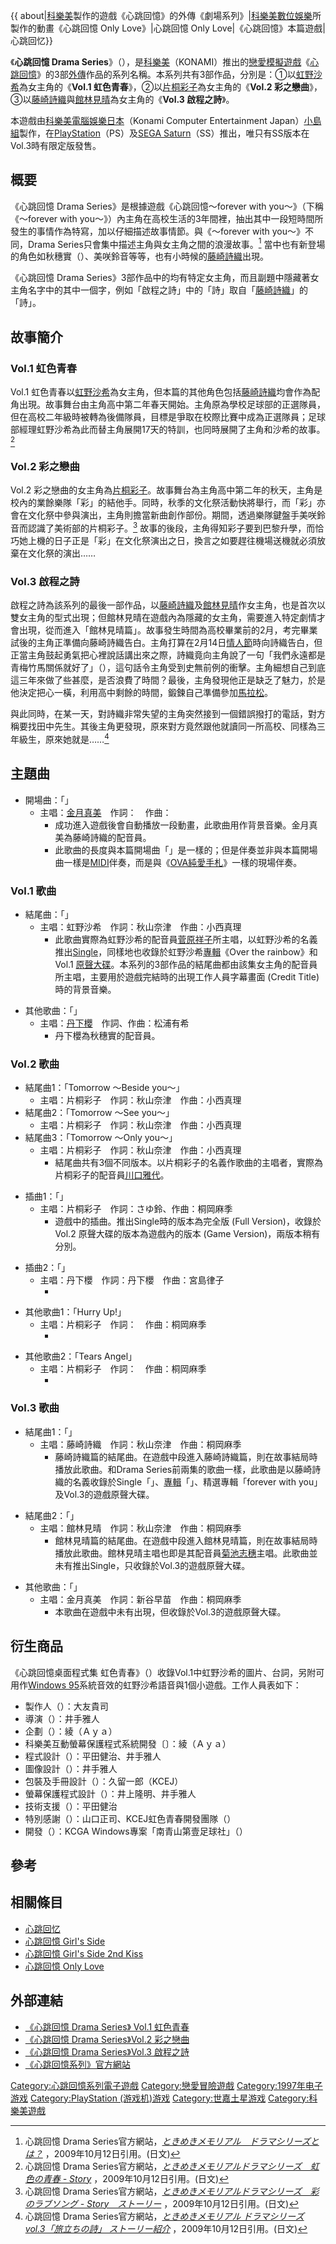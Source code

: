 {{noteTA
|T=zh-cn:心跳回忆剧场系列; zh-tw:純愛手札 Drama Series; zh-hk:心跳回憶 Drama Series;
|1=zh-cn:心跳回忆; zh-tw:純愛手札; zh-hk:心跳回憶;
|2=zh-cn:养成游戏; zh-tw:養成遊戲; zh-hk:育成遊戲;
|3=zh-cn:心跳回忆剧场系列; zh-tw:純愛手札 Drama Series; zh-hk:心跳回憶 Drama Series;
|4=zh-cn:彩之爱歌; zh-tw:彩之戀曲; zh-hk:彩之愛歌;
}}
{{ about|[[科樂美|科樂美]]製作的遊戲《心跳回憶》的外傳《劇場系列》|[[科樂美數位娛樂|科樂美數位娛樂]]所製作的動畫《心跳回憶 Only Love》|心跳回憶 Only Love|《心跳回憶》本篇遊戲|心跳回忆}}
{{Infobox animanga/Headerofja
|title= 心跳回憶 Drama Series<br/>Vol.1 虹色青春<br/>Vol.2 彩之戀曲<br/>Vol.3 啟程之詩
|image= Tokimeki Memorial Drama Series title.png
|size= 
|caption= 《心跳回憶 Drama Series》標題
|japanese= ときめきメモリアルドラマシリーズ<br/>Vol.1 虹色の青春<br/>Vol.2 彩のラブソング<br/>Vol.3 旅立ちの詩
|english= 
|kana= 
|romaji= Tokimeki Memoriaru Doramashirizu<br/>Vol.1 Nijiiro no Seishun<br/>Vol.2 Irodori no Rabusongu<br/>Vol.3 Tabidachi no Uta
|genre= [[戀愛模擬遊戲|戀愛模擬遊戲]]
}}
{{Infobox animanga/Game
|Title= 心跳回憶 Drama Series 
|Genre= 戀愛模擬遊戲
|Plat= [[PlayStation|PlayStation]]（PS）<br />[[SEGA_Saturn|SEGA Saturn]]（SS）
|Spec= 
|Recommend= 
|Engine= 
|Patch= 
|Version= 
|Dev= KONAMI COMPUTER ENTERTAINMENT JAPAN
|Pub= [[科樂美|KONAMI]]
|Producer= [[小島秀夫|小島秀夫]]
|Director= 
|Scenario= 
|CharacterDesign= 
|Sound= 
|Media= [[CD-ROM|CD-ROM]]
|Play= 1人
|Date= Vol.1: 1997年7月10日<br/>Vol.2: 1998年3月26日<br/>Vol.3: 1999年11月25日
|Released=  
|Price= Vol.1 4800[[日圓|日圓]]<br/>Vol.2,3: 5800日圓<br/>Vol.3 SEGA Saturn限定版: 8800日圓
|Sale= 
|Rating= 
|Device=  
|ContentsIcon= 
|Name= 只限主角 (無預設名字)
|End= Vol.1,2: 1個<BR/>Vol.3: 2個
|Save= 
|Size= PS: 最少2 Block (其中1 Block為System Save)<br/>SS: 最少72容量 (其中12為System Save)
|QSave= 
|QLoad= 
|Continue= 
|Screen= 
|FScreen= 
|Music= 
|Voice= 除主角以外的全人物
|Log= 
|CGMode= 有
|MMode= 
|EMode= 
|Skip= 無
|Auto= 
|Etc= 
}}
{{Infobox animanga/Footerofja}}

《'''心跳回憶 Drama Series'''》（{{lang-ja|ときめきメモリアルドラマシリーズ}}），是[[科樂美|科樂美]]（KONAMI）推出的[[戀愛模擬遊戲|戀愛模擬遊戲]]《[[心跳回忆_(游戏)|心跳回憶]]》的3部[[外傳|外傳]]作品的系列名稱。本系列共有3部作品，分別是：①以[[虹野沙希|虹野沙希]]為女主角的《'''Vol.1 虹色青春'''》，②以[[片桐彩子|片桐彩子]]為女主角的《'''Vol.2 彩之戀曲'''》，③以[[藤崎詩織|藤崎詩織]]與[[館林見晴|館林見晴]]為女主角的《'''Vol.3 啟程之詩'''》。

本遊戲由[[科樂美電腦娛樂日本|科樂美電腦娛樂日本]]（Konami Computer Entertainment Japan）[[小島組|小島組]]製作，在[[PlayStation|PlayStation]]（PS）及[[SEGA_Saturn|SEGA Saturn]]（SS）推出，唯只有SS版本在Vol.3時有限定版發售。

== 概要 ==
《心跳回憶 Drama Series》是根據遊戲《心跳回憶～forever with you～》（下稱《～forever with you～》）內主角在高校生活的3年間裡，抽出其中一段短時間所發生的事情作為特寫，加以仔細描述故事情節。與《～forever with you～》不同，Drama Series只會集中描述主角與女主角之間的浪漫故事。<ref>心跳回憶 Drama Series官方網站，''[http://www.konami.jp/gs/game/nijiiro/intro/index.html ときめきメモリアル　ドラマシリーズとは？] {{Wayback|url=http://www.konami.jp/gs/game/nijiiro/intro/index.html |date=20090620044802 }}''，2009年10月12日引用。(日文)</ref> 當中也有新登場的角色如秋穗實（{{lang|ja|秋穂みのり}}）、美咲鈴音等等，也有小時候的[[藤崎詩織|藤崎詩織]]出現。

《心跳回憶 Drama Series》3部作品中的均有特定女主角，而且副題中隱藏著女主角名字中的其中一個字，例如「啟程之詩」中的「詩」取自「[[藤崎詩織|藤崎詩織]]」的「詩」。

== 故事簡介 ==

=== Vol.1 虹色青春 ===
Vol.1 虹色青春以[[虹野沙希|虹野沙希]]為女主角，但本篇的其他角色包括[[藤崎詩織|藤崎詩織]]均會作為配角出現。故事舞台由主角高中第二年春天開始。主角原為學校足球部的正選隊員，但在高校二年級時被轉為後備隊員，目標是爭取在校際比賽中成為正選隊員；足球部經理虹野沙希為此而替主角展開17天的特訓，也同時展開了主角和沙希的故事。<ref>心跳回憶 Drama Series官方網站，''[http://www.konami.jp/gs/game/nijiiro/story/index.html ときめきメモリアルドラマシリーズ　虹色の青春 - Story] {{Wayback|url=http://www.konami.jp/gs/game/nijiiro/story/index.html |date=20090410071530 }}''，2009年10月12日引用。(日文)</ref>

=== Vol.2 彩之戀曲 ===
Vol.2 彩之戀曲的女主角為[[片桐彩子|片桐彩子]]。故事舞台為主角高中第二年的秋天，主角是校內的業餘樂隊「彩」的結他手。同時，秋季的文化祭活動快將舉行，而「彩」亦會在文化祭中參與演出，主角則擔當新曲創作部份。期間，透過樂隊鍵盤手美咲鈴音而認識了美術部的片桐彩子。<ref>心跳回憶 Drama Series官方網站，''[http://www.konami.jp/gs/game/nijiiro/story/index.html ときめきメモリアルドラマシリーズ　彩のラブソング - Story　ストーリー] {{Wayback|url=http://www.konami.jp/gs/game/nijiiro/story/index.html |date=20090410071530 }}''，2009年10月12日引用。(日文)</ref> 故事的後段，主角得知彩子要到巴黎升學，而恰巧她上機的日子正是「彩」在文化祭演出之日，換言之如要趕往機場送機就必須放棄在文化祭的演出……

=== Vol.3 啟程之詩 ===
啟程之詩為該系列的最後一部作品，以[[藤崎詩織|藤崎詩織]]及[[館林見晴|館林見晴]]作女主角，也是首次以雙女主角的型式出現；但館林見晴在遊戲內為隱藏的女主角，需要進入特定劇情才會出現，從而進入「館林見晴篇」。故事發生時間為高校畢業前的2月，考完畢業試後的主角正準備向藤崎詩織告白。主角打算在2月14日[[情人節|情人節]]時向詩織告白，但正當主角鼓起勇氣把心裡說話講出來之際，詩織竟向主角說了一句「我們永遠都是青梅竹馬關係就好了」（{{lang|ja|いつまでも仲のいい友達でいてね}}），這句話令主角受到史無前例的衝擊。主角細想自己到底這三年來做了些甚麼，是否浪費了時間？最後，主角發現他正是缺乏了魅力，於是他決定把心一橫，利用高中剩餘的時間，鍛鍊自己準備參加[[馬拉松|馬拉松]]。

與此同時，在某一天，對詩織非常失望的主角突然接到一個錯誤撥打的電話，對方稱要找田中先生。其後主角更發現，原來對方竟然跟他就讀同一所高校、同樣為三年級生，原來她就是……<ref>心跳回憶 Drama Series官方網站，''[http://www.konami.jp/gs/game/tabidati/story/index.html ときめきメモリアル ドラマシリーズ vol.3「旅立ちの詩」 ストーリー紹介] {{Wayback|url=http://www.konami.jp/gs/game/tabidati/story/index.html |date=20100704180808 }}''，2009年10月12日引用。(日文)</ref>

== 主題曲 ==
*開場曲：「{{lang|ja|もっと！モット！ときめき}}」
**主唱：[[金月真美|金月真美]]　作詞：{{lang|ja|SANOPPI&2番を作らなくちゃね!実行委員会}}　作曲：{{lang|ja|メタルユーキ}}
***成功進入遊戲後會自動播放一段動畫，此歌曲用作背景音樂。金月真美為藤崎詩織的配音員。
***此歌曲的長度與本篇開場曲「{{lang|ja|ときめき}}」是一樣的；但是伴奏並非與本篇開場曲一樣是[[MIDI|MIDI]]伴奏，而是與《[[OVA純愛手札|OVA純愛手札]]》一樣的現場伴奏。

=== Vol.1 歌曲 ===
*結尾曲：「{{lang|ja|出会えて良かった}}」
**主唱：虹野沙希　作詞：秋山奈津　作曲：小西真理
***此歌曲實際為虹野沙希的配音員[[菅原祥子|菅原祥子]]所主唱，以虹野沙希的名義推出[[单曲|Single]]，同樣地也收錄於虹野沙希[[音樂專輯|專輯]]《Over the rainbow》和Vol.1 [[原聲大碟|原聲大碟]]。本系列的3部作品的結尾曲都由該集女主角的配音員所主唱，主要用於遊戲完結時的出現工作人員字幕畫面 (Credit Title) 時的背景音樂。

*其他歌曲：「{{lang|ja|今はまだ遠いLovesong}}」
**主唱：[[丹下櫻|丹下櫻]]　作詞、作曲：松浦有希　
***丹下櫻為秋穗實的配音員。

=== Vol.2 歌曲 ===
*結尾曲1：「Tomorrow ～Beside you～」
**主唱：片桐彩子　作詞：秋山奈津　作曲：小西真理
*結尾曲2：「Tomorrow ～See you～」
**主唱：片桐彩子　作詞：秋山奈津　作曲：小西真理
*結尾曲3：「Tomorrow ～Only you～」
**主唱：片桐彩子　作詞：秋山奈津　作曲：小西真理
***結尾曲共有3個不同版本。以片桐彩子的名義作歌曲的主唱者，實際為片桐彩子的配音員[[川口雅代|川口雅代]]。

*插曲1：「{{lang|ja|日曜の雨のように}}」
**主唱：片桐彩子　作詞：さゆ鈴、作曲：桐岡麻季
***遊戲中的插曲。推出Single時的版本為完全版 (Full Version)，收錄於Vol.2 原聲大碟的版本為遊戲內的版本 (Game Version)，兩版本稍有分別。

*插曲2：「{{lang|ja|それがあなたのいいところ}}」
**主唱：丹下櫻　作詞：丹下櫻　作曲：宮島律子
***

*其他歌曲1：「Hurry Up!」
**主唱：片桐彩子　作詞：{{lang|ja|さゆ鈴}}　作曲：桐岡麻季
***

*其他歌曲2：「Tears Angel」
**主唱：片桐彩子　作詞：{{lang|ja|さゆ鈴}}　作曲：桐岡麻季
***

=== Vol.3 歌曲 ===
*結尾曲1：「{{lang|ja|幸せのイメージ}}」
**主唱：藤崎詩織　作詞：秋山奈津　作曲：桐岡麻季
***藤崎詩織篇的結尾曲。在遊戲中段進入藤崎詩織篇，則在故事結局時播放此歌曲。和Drama Series前兩集的歌曲一樣，此歌曲是以藤崎詩織的名義收錄於Single「{{lang|ja|幸せのイメージ}}」、[[音樂專輯|專輯]]「{{lang|ja|風の扉}}」、精選專輯「forever with you」及Vol.3的遊戲原聲大碟。

*結尾曲2：「{{lang|ja|星空のパワー}}」
**主唱：館林見晴　作詞：秋山奈津　作曲：桐岡麻季
***館林見晴篇的結尾曲。在遊戲中段進入館林見晴篇，則在故事結局時播放此歌曲。館林見晴主唱也即是其配音員[[菊池志穗|菊池志穗]]主唱。此歌曲並未有推出Single，只收錄於Vol.3的遊戲原聲大碟。

*其他歌曲：「{{lang|ja|4月の翼}}」
**主唱：金月真美　作詞：新谷早苗　作曲：桐岡麻季
***本歌曲在遊戲中未有出現，但收錄於Vol.3的遊戲原聲大碟。

== 衍生商品 ==
《心跳回憶桌面程式集 虹色青春》（{{lang|ja|ときめきメモリアル デスクトップアクセサリー 虹色の青春}}）收錄Vol.1中虹野沙希的圖片、台詞，另附可用作[[Windows_95|Windows 95]]系統音效的虹野沙希語音與1個小遊戲。工作人員表如下：
*製作人（{{lang|ja|プロデューサー}}）：大友貴司
*導演（{{lang|ja|ディレクター}}）：井手雅人
*企劃（{{lang|ja|企画}}）：綾（Ａｙａ）
*科樂美互動螢幕保護程式系統開發〔{{lang|ja|”Ｋｉｓｓ”（コナミ インタラクティブ スクリーンセーバー）システム 開発}}〕：綾（Ａｙａ）
*程式設計（{{lang|ja|プログラム}}）：平田健治、井手雅人
*圖像設計（{{lang|ja|グラフィックデザイン}}）：井手雅人
*包裝及手冊設計（{{lang|ja|パッケージ＆マニュアルデザイン}}）：久留一郎（KCEJ）
*螢幕保護程式設計（{{lang|ja|スクリーンセーバープログラム}}）：井上隆明、井手雅人
*技術支援（{{lang|ja|技術サポート}}）：平田健治
*特別感謝（{{lang|ja|SPECIAL THANKS}}）：山口正司、KCEJ虹色青春開發團隊（{{lang|ja|「虹色の青春　開発チーム」}}）
*開發（{{lang|ja|開発}}）：KCGA Windows專案「南青山第壹足球社」（{{lang|ja|Winプロジェクト「南青山 第壱サッカー部」}}）

== 參考 ==
{{reflist}}

== 相關條目 ==
*[[心跳回忆|心跳回忆]]
*[[心跳回憶_Girl's_Side|心跳回憶 Girl's Side]]
*[[心跳回憶_Girl's_Side_2nd_Kiss|心跳回憶 Girl's Side 2nd Kiss]]
*[[心跳回憶_Only_Love|心跳回憶 Only Love]]

== 外部連結 ==
*[http://www.konami.jp/gs/game/nijiiro/ 《心跳回憶 Drama Series》 Vol.1 虹色青春] {{Wayback|url=http://www.konami.jp/gs/game/nijiiro/ |date=20100224035634 }}{{ja}}
*[http://www.konami.jp/gs/game/irodori/ 《心跳回憶 Drama Series》Vol.2 彩之戀曲] {{Wayback|url=http://www.konami.jp/gs/game/irodori/ |date=20160304105809 }}{{ja}}
*[http://www.konami.jp/gs/game/tabidati/ 《心跳回憶 Drama Series》Vol.3 啟程之詩] {{Wayback|url=http://www.konami.jp/gs/game/tabidati/ |date=20100704204911 }}{{ja}}
*[http://www.konami.jp/gs/game/tokimeki 《心跳回憶系列》官方網站] {{Wayback|url=http://www.konami.jp/gs/game/tokimeki |date=20180907114235 }}{{ja}}

{{心跳回忆系列}}
{{DEFAULTSORT:Tokimeki Memorial Drama Series}}
[[Category:心跳回憶系列電子遊戲|Category:心跳回憶系列電子遊戲]]
[[Category:戀愛冒險遊戲|Category:戀愛冒險遊戲]]
[[Category:1997年电子游戏|Category:1997年电子游戏]]
[[Category:PlayStation_(游戏机)游戏|Category:PlayStation (游戏机)游戏]]
[[Category:世嘉土星游戏|Category:世嘉土星游戏]]
[[Category:科樂美遊戲|Category:科樂美遊戲]]